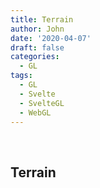 ```yaml
---
title: Terrain
author: John
date: '2020-04-07'
draft: false
categories:
  - GL
tags:
  - GL
  - Svelte
  - SvelteGL
  - WebGL
---
```


<div style="width: 100%; min-width: 640px; width: 1280px;">
<main id="gl-app" role="main"></main>
&nbsp;
</div>

## Terrain
